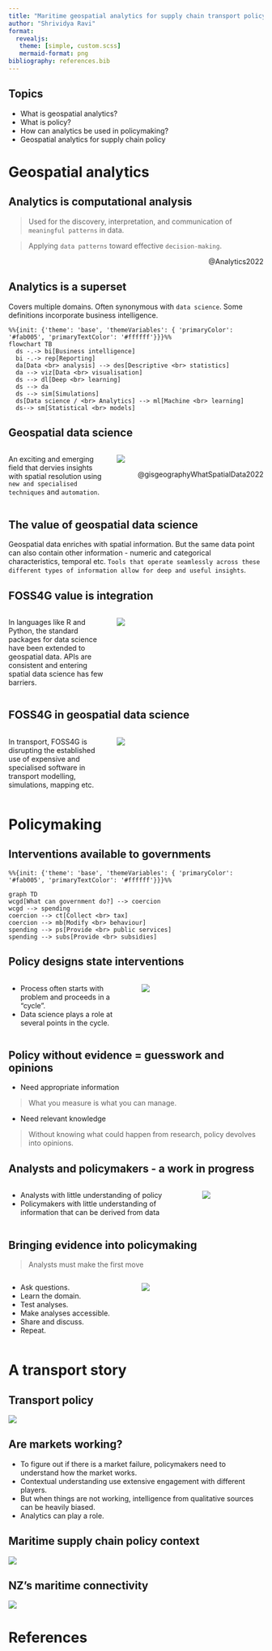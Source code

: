 ```yaml
---
title: "Maritime geospatial analytics for supply chain transport policy"
author: "Shrividya Ravi"
format:
  revealjs: 
   theme: [simple, custom.scss]
   mermaid-format: png
bibliography: references.bib
---
```


## Topics
- What is geospatial analytics?
- What is policy?
- How can analytics be used in policymaking?
- Geospatial analytics for supply chain policy

# Geospatial analytics

## Analytics is computational analysis
> Used for the discovery, interpretation, and communication of `meaningful patterns` in data. 

> Applying `data patterns` toward effective `decision-making`. 

<div style="text-align: right"> @Analytics2022 </div>

## Analytics is a superset
Covers multiple domains. Often synonymous with `data science`. Some definitions incorporate business intelligence. 

```mermaid
%%{init: {'theme': 'base', 'themeVariables': { 'primaryColor': '#fab005', 'primaryTextColor': '#ffffff'}}}%%
flowchart TB
  ds -.-> bi[Business intelligence]
  bi -.-> rep[Reporting]
  da[Data <br> analysis] --> des[Descriptive <br> statistics]
  da --> viz[Data <br> visualisation]
  ds --> dl[Deep <br> learning]
  ds --> da
  ds --> sim[Simulations]
  ds[Data science / <br> Analytics] --> ml[Machine <br> learning]
  ds--> sm[Statistical <br> models]
```

## Geospatial data science

:::: {.columns}
::: {.column width="40%"}
An exciting and emerging field that dervies insights with spatial resolution using `new and specialised techniques` and `automation`.
:::
::: {.column width="60%"}
![](assets/gds_summary.png)

<div style="text-align: right"> @gisgeographyWhatSpatialData2022 </div>
:::
::::


## The value of geospatial data science
Geospatial data enriches with spatial information. But the same data point can also contain other information - numeric and categorical characteristics, temporal etc. `Tools that operate seamlessly across these different types of information allow for deep and useful insights`. 

## FOSS4G value is integration
:::: {.columns}
::: {.column width="40%"}
In languages like R and Python, the standard packages for data science have been extended to geospatial data. APIs are consistent and entering spatial data science has few barriers. 
:::
::: {.column width="60%"}
![](assets/spatial-ds-libs.png)
:::
::::

## FOSS4G in geospatial data science
:::: {.columns}
::: {.column width="40%"}
In transport, FOSS4G is disrupting the established use of expensive and specialised software in transport modelling, simulations, mapping etc. 
:::
::: {.column width="60%"}
![](assets/logos.png)
:::
::::


# Policymaking

## Interventions available to governments
```mermaid
%%{init: {'theme': 'base', 'themeVariables': { 'primaryColor': '#fab005', 'primaryTextColor': '#ffffff'}}}%%

graph TD
wcgd[What can government do?] --> coercion
wcgd --> spending
coercion --> ct[Collect <br> tax]
coercion --> mb[Modify <br> behaviour]
spending --> ps[Provide <br> public services]
spending --> subs[Provide <br> subsidies]
```

## Policy designs state interventions
:::: {.columns}
::: {.column width="40%"}
- Process often starts with problem and proceeds in a "cycle". 
- Data science plays a role at several points in the cycle. 

::: 

::: {.column width="40%"}
![](assets/policy-cycle.png)
:::
::::


## Policy without evidence = guesswork and opinions

- Need appropriate information

> What you measure is what you can manage.

- Need relevant knowledge

> Without knowing what could happen from research, policy devolves into opinions. 


## Analysts and policymakers - a work in progress
:::: {.columns}
::: {.column width="75%"}
- Analysts with little understanding of policy
- Policymakers with little understanding of information that can be derived from data
::: 
::: {.column width="25%"}
![](assets/confused.gif)
:::
::::

## Bringing evidence into policymaking
> Analysts must make the first move

:::: {.columns}
::: {.column width="50%"}
- Ask questions. 
- Learn the domain. 
- Test analyses.
- Make analyses accessible. 
- Share and discuss. 
- Repeat. 
::: 
::: {.column width="50%"}
![](assets/kittens.gif)
:::
::::

# A transport story

## Transport policy
![](assets/mot-policy-framework.png)

## Are markets working?
- To figure out if there is a market failure, policymakers need to understand how the market works. 
- Contextual understanding use extensive engagement with different players. 
- But when things are not working, intelligence from qualitative sources can be heavily biased. 
- Analytics can play a role. 

## Maritime supply chain policy context
![](assets/maritime-ops.png)

## NZ's maritime connectivity
[](https://mot-analytics.gitlab.io/figs/starboard/maritime-connectivity-2021/voyages)
[![](assets/data-story.png)](https://mot-analytics.gitlab.io/figs/starboard/maritime-connectivity-2021/voyages){width=80%}


# References
::: {#refs}
:::
